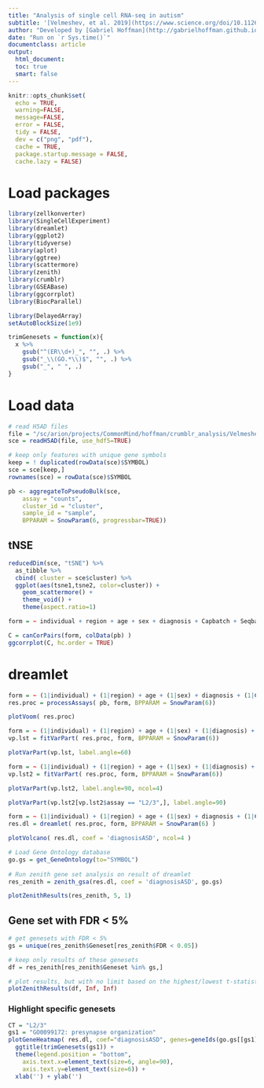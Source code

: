 ```yaml
---
title: "Analysis of single cell RNA-seq in autism"
subtitle: '[Velmeshev, et al. 2019](https://www.science.org/doi/10.1126/science.aav8130)'
author: "Developed by [Gabriel Hoffman](http://gabrielhoffman.github.io/)"
date: "Run on `r Sys.time()`"
documentclass: article
output: 
  html_document:
  toc: true
  smart: false
---
```




<!---

cd /sc/arion/projects/CommonMind/hoffman/dreamlet_analysis/Velmeshev_2019
ml git
R

system("git pull"); rmarkdown::render("Velmeshev_2019.Rmd")



https://hoffmg01.hpc.mssm.edu/dreamlet_analysis/Velmeshev_2019/Velmeshev_2019.html

--->


```r
knitr::opts_chunk$set(
  echo = TRUE,
  warning=FALSE,
  message=FALSE,
  error = FALSE,
  tidy = FALSE,
  dev = c("png", "pdf"),
  cache = TRUE,
  package.startup.message = FALSE,
  cache.lazy = FALSE)
```

# Load packages
```r
library(zellkonverter)
library(SingleCellExperiment)
library(dreamlet)
library(ggplot2)
library(tidyverse)
library(aplot)
library(ggtree)
library(scattermore)
library(zenith)
library(crumblr)
library(GSEABase)
library(ggcorrplot)
library(BiocParallel)

library(DelayedArray)
setAutoBlockSize(1e9)

trimGenesets = function(x){
  x %>%
    gsub("^(ER\\d+)_", "", .) %>% 
    gsub("_\\(GO.*\\)$", "", .) %>% 
    gsub("_", " ", .)
}
```

# Load data
```r
# read H5AD files
file = "/sc/arion/projects/CommonMind/hoffman/crumblr_analysis/Velmeshev_2019/data/Velmeshev_2019.h5ad"
sce = readH5AD(file, use_hdf5=TRUE)

# keep only features with unique gene symbols
keep = ! duplicated(rowData(sce)$SYMBOL)
sce = sce[keep,]
rownames(sce) = rowData(sce)$SYMBOL

pb <- aggregateToPseudoBulk(sce,
    assay = "counts",     
    cluster_id = "cluster",  
    sample_id = "sample", 
    BPPARAM = SnowParam(6, progressbar=TRUE))
```

## tNSE
```r
reducedDim(sce, "tSNE") %>%
  as_tibble %>%
  cbind( cluster = sce$cluster) %>% 
  ggplot(aes(tsne1,tsne2, color=cluster)) +
    geom_scattermore() +
    theme_void() +
    theme(aspect.ratio=1)
```
    

```r
form = ~ individual + region + age + sex + diagnosis + Capbatch + Seqbatch + post.mortem.interval..hours. + RNA.Integrity.Number

C = canCorPairs(form, colData(pb) )
ggcorrplot(C, hc.order = TRUE)
```



# dreamlet
```r
form = ~ (1|individual) + (1|region) + age + (1|sex) + diagnosis + (1|Capbatch) + (1|Seqbatch) + post.mortem.interval..hours. + RNA.Integrity.Number
res.proc = processAssays( pb, form, BPPARAM = SnowParam(6))
```


```r
plotVoom( res.proc)
```

```r
form = ~ (1|individual) + (1|region) + age + (1|sex) + (1|diagnosis) + (1|Capbatch) + (1|Seqbatch) + post.mortem.interval..hours. + RNA.Integrity.Number
vp.lst = fitVarPart( res.proc, form, BPPARAM = SnowParam(6))
```


```r
plotVarPart(vp.lst, label.angle=60) 
```


```r
form = ~ (1|individual) + (1|region) + age + (1|sex) + (1|diagnosis) + post.mortem.interval..hours. + RNA.Integrity.Number
vp.lst2 = fitVarPart( res.proc, form, BPPARAM = SnowParam(6))
```


```r
plotVarPart(vp.lst2, label.angle=90, ncol=4) 
```


```r
plotVarPart(vp.lst2[vp.lst2$assay == "L2/3",], label.angle=90) 
```


```r
form = ~ (1|individual) + (1|region) + age + (1|sex) + diagnosis + (1|Capbatch) + (1|Seqbatch) + post.mortem.interval..hours. + RNA.Integrity.Number
res.dl = dreamlet( res.proc, form, BPPARAM = SnowParam(6) )
```


```r
plotVolcano( res.dl, coef = 'diagnosisASD', ncol=4 )
```

```r
# Load Gene Ontology database 
go.gs = get_GeneOntology(to="SYMBOL")
    
# Run zenith gene set analysis on result of dreamlet
res_zenith = zenith_gsa(res.dl, coef = 'diagnosisASD', go.gs)
```


```r
plotZenithResults(res_zenith, 5, 1) 
```



## Gene set with FDR < 5%
```r
# get genesets with FDR < 5%
gs = unique(res_zenith$Geneset[res_zenith$FDR < 0.05])

# keep only results of these genesets 
df = res_zenith[res_zenith$Geneset %in% gs,]

# plot results, but with no limit based on the highest/lowest t-statistic
plotZenithResults(df, Inf, Inf)
```



### Highlight specific genesets
```r
CT = "L2/3"
gs1 = "GO0099172: presynapse organization"
plotGeneHeatmap( res.dl, coef="diagnosisASD", genes=geneIds(go.gs[[gs1]]), assays=CT, transpose=TRUE) + 
  ggtitle(trimGenesets(gs1)) + 
  theme(legend.position = "bottom", 
    axis.text.x=element_text(size=6, angle=90),
    axis.text.y=element_text(size=6)) + 
  xlab('') + ylab('') 
```


